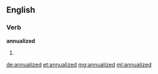 ==English==

===Verb===
'''annualized'''

# {{past of|[[annualize]]}}

[[de:annualized]]
[[et:annualized]]
[[mg:annualized]]
[[ml:annualized]]
